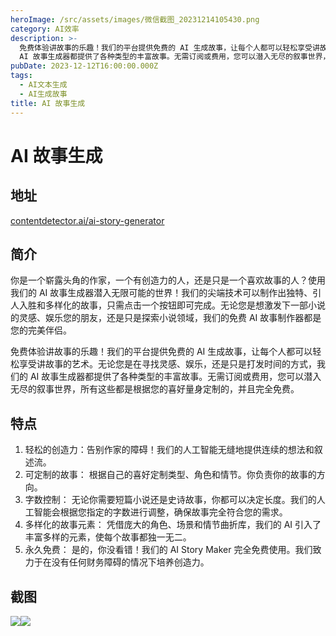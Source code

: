 ```yaml
---
heroImage: /src/assets/images/微信截图_20231214105430.png
category: AI效率
description: >-
  免费体验讲故事的乐趣！我们的平台提供免费的 AI 生成故事，让每个人都可以轻松享受讲故事的艺术。无论您是在寻找灵感、娱乐，还是只是打发时间的方式，我们的
  AI 故事生成器都提供了各种类型的丰富故事。无需订阅或费用，您可以潜入无尽的叙事世界，所有这些都是根据您的喜好量身定制的，并且完全免费。
pubDate: 2023-12-12T16:00:00.000Z
tags:
  - AI文本生成
  - AI生成故事
title: AI 故事生成
---
```


# AI 故事生成

## 地址

[contentdetector.ai/ai-story-generator](https://contentdetector.ai/ai-story-generator "contentdetector.ai/ai-story-generator")

## 简介

你是一个崭露头角的作家，一个有创造力的人，还是只是一个喜欢故事的人？使用我们的 AI 故事生成器潜入无限可能的世界！我们的尖端技术可以制作出独特、引人入胜和多样化的故事，只需点击一个按钮即可完成。无论您是想激发下一部小说的灵感、娱乐您的朋友，还是只是探索小说领域，我们的免费 AI 故事制作器都是您的完美伴侣。

免费体验讲故事的乐趣！我们的平台提供免费的 AI 生成故事，让每个人都可以轻松享受讲故事的艺术。无论您是在寻找灵感、娱乐，还是只是打发时间的方式，我们的 AI 故事生成器都提供了各种类型的丰富故事。无需订阅或费用，您可以潜入无尽的叙事世界，所有这些都是根据您的喜好量身定制的，并且完全免费。

## 特点

1. 轻松的创造力：告别作家的障碍！我们的人工智能无缝地提供连续的想法和叙述流。
2. 可定制的故事： 根据自己的喜好定制类型、角色和情节。你负责你的故事的方向。
3. 字数控制： 无论你需要短篇小说还是史诗故事，你都可以决定长度。我们的人工智能会根据您指定的字数进行调整，确保故事完全符合您的需求。
4. 多样化的故事元素： 凭借庞大的角色、场景和情节曲折库，我们的 AI 引入了丰富多样的元素，使每个故事都独一无二。
5. 永久免费： 是的，你没看错！我们的 AI Story Maker 完全免费使用。我们致力于在没有任何财务障碍的情况下培养创造力。

## 截图

![](/src/assets/images/微信截图_20231214105430.png)![](/src/assets/images/微信截图_20231214105536.png)
